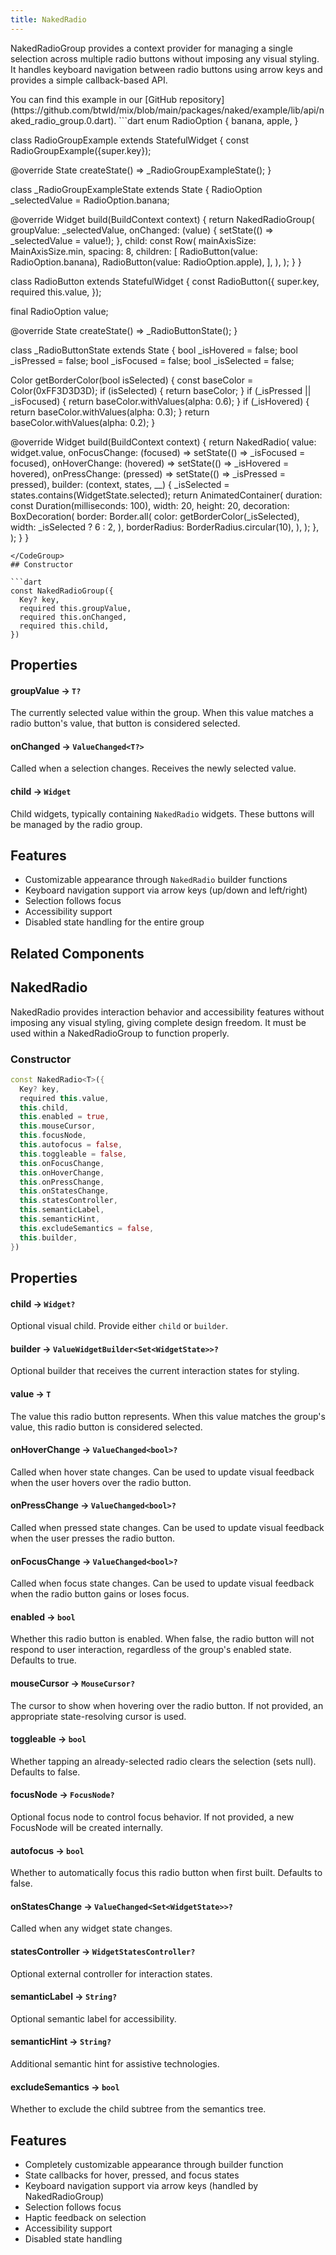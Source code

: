 ```yaml
---
title: NakedRadio
---
```


NakedRadioGroup provides a context provider for managing a single selection across multiple radio buttons without imposing any visual styling. It handles keyboard navigation between radio buttons using arrow keys and provides a simple callback-based API.

<Info>
  You can find this example in our [GitHub repository](https://github.com/btwld/mix/blob/main/packages/naked/example/lib/api/naked_radio_group.0.dart).
</Info>
<CodeGroup title="Usage Example" defaultLanguage="dart">
```dart
enum RadioOption {
  banana,
  apple,
}

class RadioGroupExample extends StatefulWidget {
  const RadioGroupExample({super.key});

  @override
  State<RadioGroupExample> createState() => _RadioGroupExampleState();
}

class _RadioGroupExampleState extends State<RadioGroupExample> {
  RadioOption _selectedValue = RadioOption.banana;

  @override
  Widget build(BuildContext context) {
    return NakedRadioGroup<RadioOption>(
      groupValue: _selectedValue,
      onChanged: (value) {
        setState(() => _selectedValue = value!);
      },
      child: const Row(
        mainAxisSize: MainAxisSize.min,
        spacing: 8,
        children: [
          RadioButton(value: RadioOption.banana),
          RadioButton(value: RadioOption.apple),
        ],
      ),
    );
  }
}

class RadioButton extends StatefulWidget {
  const RadioButton({
    super.key,
    required this.value,
  });

  final RadioOption value;

  @override
  State<RadioButton> createState() => _RadioButtonState();
}

class _RadioButtonState extends State<RadioButton> {
  bool _isHovered = false;
  bool _isPressed = false;
  bool _isFocused = false;
  bool _isSelected = false;

  Color getBorderColor(bool isSelected) {
    const baseColor = Color(0xFF3D3D3D);
    if (isSelected) {
      return baseColor;
    }
    if (_isPressed || _isFocused) {
      return baseColor.withValues(alpha: 0.6);
    }
    if (_isHovered) {
      return baseColor.withValues(alpha: 0.3);
    }
    return baseColor.withValues(alpha: 0.2);
  }

  @override
  Widget build(BuildContext context) {
    return NakedRadio<RadioOption>(
      value: widget.value,
      onFocusChange: (focused) => setState(() => _isFocused = focused),
      onHoverChange: (hovered) => setState(() => _isHovered = hovered),
      onPressChange: (pressed) => setState(() => _isPressed = pressed),
      builder: (context, states, __) {
        _isSelected = states.contains(WidgetState.selected);
        return AnimatedContainer(
          duration: const Duration(milliseconds: 100),
          width: 20,
          height: 20,
          decoration: BoxDecoration(
            border: Border.all(
              color: getBorderColor(_isSelected),
              width: _isSelected ? 6 : 2,
            ),
            borderRadius: BorderRadius.circular(10),
          ),
        );
      },
    );
  }
}
```
</CodeGroup>
## Constructor

```dart
const NakedRadioGroup({
  Key? key,
  required this.groupValue,
  required this.onChanged,
  required this.child,
})
```

## Properties

#### groupValue → `T?`
The currently selected value within the group. When this value matches a radio button's value, that button is considered selected.

#### onChanged → `ValueChanged<T?>`
Called when a selection changes. Receives the newly selected value.

#### child → `Widget`
Child widgets, typically containing `NakedRadio` widgets. These buttons will be managed by the radio group.

## Features

- Customizable appearance through `NakedRadio` builder functions
- Keyboard navigation support via arrow keys (up/down and left/right)
- Selection follows focus
- Accessibility support
- Disabled state handling for the entire group

## Related Components


## NakedRadio

NakedRadio provides interaction behavior and accessibility features without imposing any visual styling, giving complete design freedom. It must be used within a NakedRadioGroup to function properly.

### Constructor

```dart
const NakedRadio<T>({
  Key? key,
  required this.value,
  this.child,
  this.enabled = true,
  this.mouseCursor,
  this.focusNode,
  this.autofocus = false,
  this.toggleable = false,
  this.onFocusChange,
  this.onHoverChange,
  this.onPressChange,
  this.onStatesChange,
  this.statesController,
  this.semanticLabel,
  this.semanticHint,
  this.excludeSemantics = false,
  this.builder,
})
```

## Properties

#### child → `Widget?`
Optional visual child. Provide either `child` or `builder`.

#### builder → `ValueWidgetBuilder<Set<WidgetState>>?`
Optional builder that receives the current interaction states for styling.

#### value → `T`
The value this radio button represents. When this value matches the group's value, this radio button is considered selected.

#### onHoverChange → `ValueChanged<bool>?`
Called when hover state changes. Can be used to update visual feedback when the user hovers over the radio button.

#### onPressChange → `ValueChanged<bool>?`
Called when pressed state changes. Can be used to update visual feedback when the user presses the radio button.

#### onFocusChange → `ValueChanged<bool>?`
Called when focus state changes. Can be used to update visual feedback when the radio button gains or loses focus.

#### enabled → `bool`
Whether this radio button is enabled. When false, the radio button will not respond to user interaction, regardless of the group's enabled state. Defaults to true.

#### mouseCursor → `MouseCursor?`
The cursor to show when hovering over the radio button. If not provided, an appropriate state-resolving cursor is used.

#### toggleable → `bool`
Whether tapping an already-selected radio clears the selection (sets null). Defaults to false.

#### focusNode → `FocusNode?`
Optional focus node to control focus behavior. If not provided, a new FocusNode will be created internally.

#### autofocus → `bool`
Whether to automatically focus this radio button when first built. Defaults to false.

#### onStatesChange → `ValueChanged<Set<WidgetState>>?`
Called when any widget state changes.

#### statesController → `WidgetStatesController?`
Optional external controller for interaction states.

#### semanticLabel → `String?`
Optional semantic label for accessibility.

#### semanticHint → `String?`
Additional semantic hint for assistive technologies.

#### excludeSemantics → `bool`
Whether to exclude the child subtree from the semantics tree.

## Features

- Completely customizable appearance through builder function
- State callbacks for hover, pressed, and focus states
- Keyboard navigation support via arrow keys (handled by NakedRadioGroup)
- Selection follows focus
- Haptic feedback on selection
- Accessibility support
- Disabled state handling
